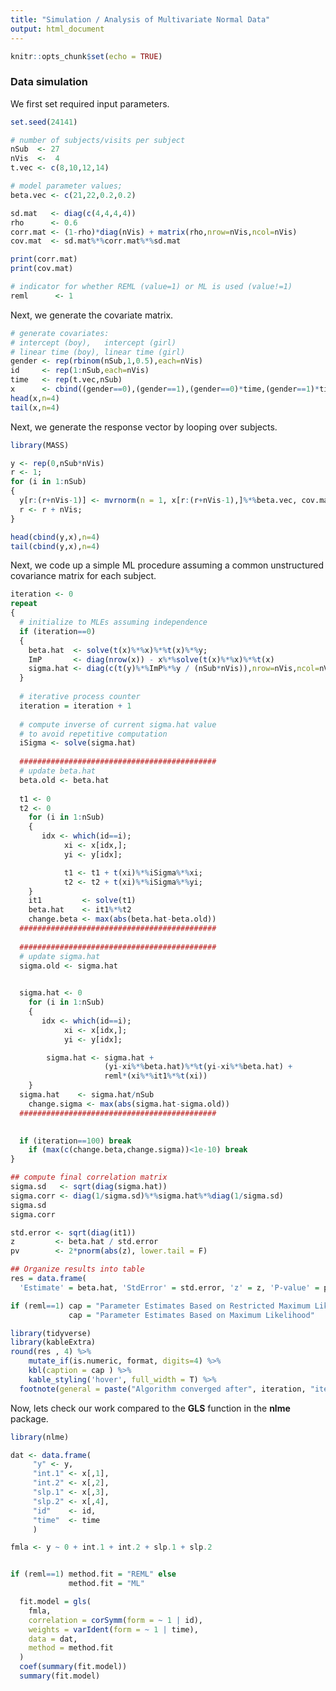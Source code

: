 ```yaml
---
title: "Simulation / Analysis of Multivariate Normal Data"
output: html_document
---
```


```r
knitr::opts_chunk$set(echo = TRUE)
```

### Data simulation
We first set required input parameters.
```r

set.seed(24141)

# number of subjects/visits per subject
nSub  <- 27
nVis  <-  4
t.vec <- c(8,10,12,14)

# model parameter values;
beta.vec <- c(21,22,0.2,0.2)

sd.mat   <- diag(c(4,4,4,4))
rho      <- 0.6
corr.mat <- (1-rho)*diag(nVis) + matrix(rho,nrow=nVis,ncol=nVis)
cov.mat  <- sd.mat%*%corr.mat%*%sd.mat 

print(corr.mat)
print(cov.mat)

# indicator for whether REML (value=1) or ML is used (value!=1)
reml      <- 1

```


Next, we generate the covariate matrix.
```r

# generate covariates: 
# intercept (boy),   intercept (girl)
# linear time (boy), linear time (girl)
gender <- rep(rbinom(nSub,1,0.5),each=nVis)
id     <- rep(1:nSub,each=nVis)
time   <- rep(t.vec,nSub)
x      <- cbind((gender==0),(gender==1),(gender==0)*time,(gender==1)*time)
head(x,n=4)
tail(x,n=4)
```

Next, we generate the response vector by looping over subjects.
```r
library(MASS)

y <- rep(0,nSub*nVis)
r <- 1;
for (i in 1:nSub)
{
  y[r:(r+nVis-1)] <- mvrnorm(n = 1, x[r:(r+nVis-1),]%*%beta.vec, cov.mat)
  r <- r + nVis;
}

head(cbind(y,x),n=4)
tail(cbind(y,x),n=4)
```


Next, we code up a simple ML procedure assuming a common unstructured covariance
matrix for each subject. 
```r

iteration <- 0
repeat
{
  # initialize to MLEs assuming independence
  if (iteration==0)
  {
    beta.hat  <- solve(t(x)%*%x)%*%t(x)%*%y;
    ImP       <- diag(nrow(x)) - x%*%solve(t(x)%*%x)%*%t(x)
    sigma.hat <- diag(c(t(y)%*%ImP%*%y / (nSub*nVis)),nrow=nVis,ncol=nVis)
  }
  
  # iterative process counter
  iteration = iteration + 1  
  
  # compute inverse of current sigma.hat value
  # to avoid repetitive computation
  iSigma <- solve(sigma.hat)
  
  ############################################
  # update beta.hat
  beta.old <- beta.hat
  
  t1 <- 0
  t2 <- 0
	for (i in 1:nSub)
	{	    
	   idx <- which(id==i);
			xi <- x[idx,];
			yi <- y[idx];

			t1 <- t1 + t(xi)%*%iSigma%*%xi;
			t2 <- t2 + t(xi)%*%iSigma%*%yi;
	}  
	it1         <- solve(t1)
	beta.hat    <- it1%*%t2
	change.beta <- max(abs(beta.hat-beta.old))
  ############################################
	
  ############################################
  # update sigma.hat
  sigma.old <- sigma.hat
  

  sigma.hat <- 0
	for (i in 1:nSub)
	{	    
	   idx <- which(id==i);
			xi <- x[idx,];
			yi <- y[idx];

		sigma.hat <- sigma.hat + 
		             (yi-xi%*%beta.hat)%*%t(yi-xi%*%beta.hat) + 
		             reml*(xi%*%it1%*%t(xi))
	}
  sigma.hat    <- sigma.hat/nSub
	change.sigma <- max(abs(sigma.hat-sigma.old))
  ############################################	
	

  if (iteration==100) break
	if (max(c(change.beta,change.sigma))<1e-10) break
}

## compute final correlation matrix
sigma.sd   <- sqrt(diag(sigma.hat))
sigma.corr <- diag(1/sigma.sd)%*%sigma.hat%*%diag(1/sigma.sd)
sigma.sd
sigma.corr

std.error <- sqrt(diag(it1))
z         <- beta.hat / std.error
pv        <- 2*pnorm(abs(z), lower.tail = F)

## Organize results into table
res = data.frame(
  'Estimate' = beta.hat, 'StdError' = std.error, 'z' = z, 'P-value' = pv)

if (reml==1) cap = "Parameter Estimates Based on Restricted Maximum Likelihood (REML)" else 
             cap = "Parameter Estimates Based on Maximum Likelihood"

library(tidyverse)
library(kableExtra)
round(res , 4) %>% 
    mutate_if(is.numeric, format, digits=4) %>% 
    kbl(caption = cap ) %>% 
    kable_styling('hover', full_width = T) %>%
  footnote(general = paste("Algorithm converged after", iteration, "iterations. "),general_title = " " )


```

Now, lets check our work compared to the $\textbf{GLS}$ function in the $\textbf{nlme}$ package.
```r
library(nlme)

dat <- data.frame(
     "y" <- y,
     "int.1" <- x[,1],
     "int.2" <- x[,2],
     "slp.1" <- x[,3],
     "slp.2" <- x[,4],
     "id"    <- id,
     "time"  <- time
     )

fmla <- y ~ 0 + int.1 + int.2 + slp.1 + slp.2


if (reml==1) method.fit = "REML" else 
             method.fit = "ML"

  fit.model = gls( 
    fmla, 
    correlation = corSymm(form = ~ 1 | id), 
    weights = varIdent(form = ~ 1 | time),
    data = dat, 
    method = method.fit
  )
  coef(summary(fit.model))
  summary(fit.model)
```
